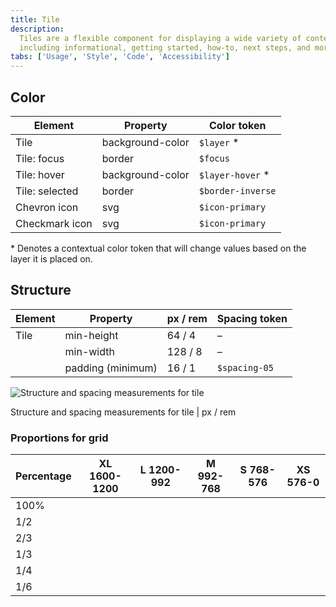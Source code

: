 ```yaml
---
title: Tile
description:
  Tiles are a flexible component for displaying a wide variety of content,
  including informational, getting started, how-to, next steps, and more.
tabs: ['Usage', 'Style', 'Code', 'Accessibility']
---
```



## Color

| Element        | Property         | Color token       |
| -------------- | ---------------- | ----------------- |
| Tile           | background-color | `$layer` \*       |
| Tile: focus    | border           | `$focus`          |
| Tile: hover    | background-color | `$layer-hover` \* |
| Tile: selected | border           | `$border-inverse` |
| Chevron icon   | svg              | `$icon-primary`   |
| Checkmark icon | svg              | `$icon-primary`   |

<Caption>
  * Denotes a contextual color token that will change values based on the layer
  it is placed on.
</Caption>

## Structure

| Element | Property          | px / rem | Spacing token |
| ------- | ----------------- | -------- | ------------- |
| Tile    | min-height        | 64 / 4   | –             |
|         | min-width         | 128 / 8  | –             |
|         | padding (minimum) | 16 / 1   | `$spacing-05` |

<div className="image--fixed">

![Structure and spacing measurements for tile](images/tile-style-1.png)

</div>

<Caption>Structure and spacing measurements for tile | px / rem</Caption>

### Proportions for grid

| Percentage | XL 1600-1200         | L 1200-992           | M 992-768            | S 768-576            | XS 576-0             |
| ---------- | -------------------- | -------------------- | -------------------- | -------------------- | -------------------- |
| 100%       | <CheckmarkOutline /> | <CheckmarkOutline /> | <CheckmarkOutline /> | <CheckmarkOutline /> | <CheckmarkOutline /> |
| 1/2        | <CheckmarkOutline /> | <CheckmarkOutline /> | <CheckmarkOutline /> | <CheckmarkOutline /> | <CheckmarkOutline /> |
| 2/3        | <CheckmarkOutline /> | <CheckmarkOutline /> | <CheckmarkOutline /> | <CheckmarkOutline /> |                      |
| 1/3        | <CheckmarkOutline /> | <CheckmarkOutline /> | <CheckmarkOutline /> | <CheckmarkOutline /> |                      |
| 1/4        | <CheckmarkOutline /> | <CheckmarkOutline /> | <CheckmarkOutline /> | <CheckmarkOutline /> |                      |
| 1/6        | <CheckmarkOutline /> | <CheckmarkOutline /> |                      |                      |                      |
